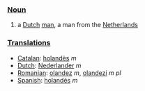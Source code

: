 ===[[Noun]]===

#a [[Dutch]] [[man]], a man from the [[Netherlands]]

===[[Translations]]===
*[[Catalan]]: [[holandès]] ''m''
*[[Dutch]]:  [[Nederlander]] ''m''
*[[Romanian]]: [[olandez]] ''m'', [[olandezi]] ''m pl''
*[[Spanish]]: [[holandés]] ''m''